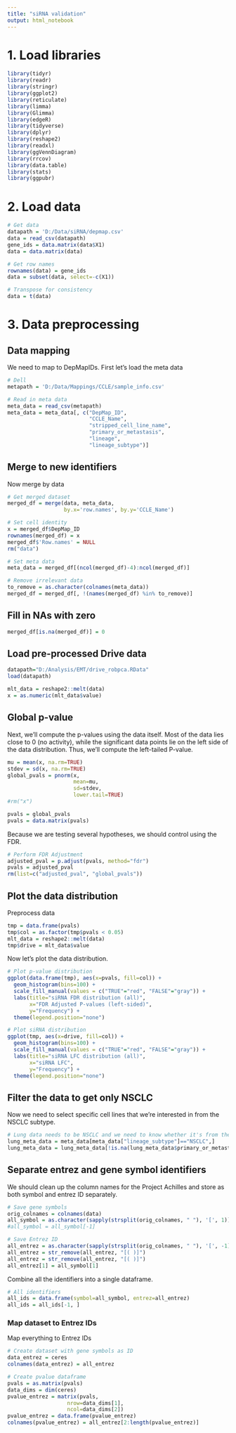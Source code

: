 ```yaml
---
title: "siRNA validation"
output: html_notebook
---
```



# 1. Load libraries
```r
library(tidyr)
library(readr)
library(stringr)
library(ggplot2)
library(reticulate)
library(limma)
library(Glimma)
library(edgeR)
library(tidyverse)
library(dplyr)
library(reshape2)
library(readxl)
library(ggVennDiagram)
library(rrcov)
library(data.table)
library(stats)
library(ggpubr)
```

# 2. Load data
```r
# Get data
datapath = 'D:/Data/siRNA/depmap.csv'
data = read_csv(datapath)
gene_ids = data.matrix(data$X1)
data = data.matrix(data)

# Get row names
rownames(data) = gene_ids
data = subset(data, select=-c(X1))

# Transpose for consistency
data = t(data)
```

# 3. Data preprocessing

## Data mapping
We need to map to DepMapIDs. First let's load the meta data
```r
# Dell
metapath = 'D:/Data/Mappings/CCLE/sample_info.csv'

# Read in meta data
meta_data = read_csv(metapath)
meta_data = meta_data[, c("DepMap_ID", 
                          "CCLE_Name",
                          "stripped_cell_line_name", 
                          "primary_or_metastasis",
                          "lineage",
                          "lineage_subtype")]
```

## Merge to new identifiers
Now merge by data
```r
# Get merged dataset
merged_df = merge(data, meta_data, 
                  by.x='row.names', by.y='CCLE_Name')

# Set cell identity
x = merged_df$DepMap_ID
rownames(merged_df) = x
merged_df$'Row.names' = NULL
rm("data")

# Set meta data
meta_data = merged_df[(ncol(merged_df)-4):ncol(merged_df)]

# Remove irrelevant data
to_remove = as.character(colnames(meta_data))
merged_df = merged_df[, !(names(merged_df) %in% to_remove)]
```

## Fill in NAs with zero
```r
merged_df[is.na(merged_df)] = 0
```

## Load pre-processed Drive data
```r
datapath="D:/Analysis/EMT/drive_robpca.RData"
load(datapath)
```

```r
mlt_data = reshape2::melt(data)
x = as.numeric(mlt_data$value)
```

## Global p-value
Next, we'll compute the p-values using the data itself. Most of the data lies close to 0 (no activity), while the significant data points lie on the left side of the data distribution. Thus, we'll compute the left-tailed P-value.
```r
mu = mean(x, na.rm=TRUE)
stdev = sd(x, na.rm=TRUE)
global_pvals = pnorm(x, 
                     mean=mu, 
                     sd=stdev,
                     lower.tail=TRUE)
#rm("x")
```

```r
pvals = global_pvals
pvals = data.matrix(pvals)
```

Because we are testing several hypotheses, we should control using the FDR.
```r
# Perform FDR Adjustment
adjusted_pval = p.adjust(pvals, method="fdr")
pvals = adjusted_pval
rm(list=c("adjusted_pval", "global_pvals"))
```

## Plot the data distribution

Preprocess data
```r
tmp = data.frame(pvals)
tmp$col = as.factor(tmp$pvals < 0.05)
mlt_data = reshape2::melt(data)
tmp$drive = mlt_data$value
```

Now let's plot the data distribution.
```r
# Plot p-value distribution
ggplot(data.frame(tmp), aes(x=pvals, fill=col)) +  
  geom_histogram(bins=100) +
  scale_fill_manual(values = c("TRUE"="red", "FALSE"="gray")) +
  labs(title="siRNA FDR distribution (all)", 
       x="FDR Adjusted P-values (left-sided)", 
       y="Frequency") +
  theme(legend.position="none")

# Plot siRNA distribution
ggplot(tmp, aes(x=drive, fill=col)) +  
  geom_histogram(bins=100) +
  scale_fill_manual(values = c("TRUE"="red", "FALSE"="gray")) +
  labs(title="siRNA LFC distribution (all)", 
       x="siRNA LFC", 
       y="Frequency") +
  theme(legend.position="none")
```
## Filter the data to get only NSCLC
Now we need to select specific cell lines that we're interested in from the NSCLC subtype.
```r
# Lung data needs to be NSCLC and we need to know whether it's from the primary site or if it is metastatic
lung_meta_data = meta_data[meta_data["lineage_subtype"]=="NSCLC",]
lung_meta_data = lung_meta_data[!is.na(lung_meta_data$primary_or_metastasis),]
``` 

## Separate entrez and gene symbol identifiers
We should clean up the column names for the Project Achilles and store as both symbol and entrez ID separately.
```r
# Save gene symbols
orig_colnames = colnames(data)
all_symbol = as.character(sapply(strsplit(orig_colnames, " "), '[', 1))
#all_symbol = all_symbol[-1]

# Save Entrez ID 
all_entrez = as.character(sapply(strsplit(orig_colnames, " "), '[', -1))
all_entrez = str_remove(all_entrez, "[( )]")
all_entrez = str_remove(all_entrez, "[( )]")
all_entrez[1] = all_symbol[1]
```

Combine all the identifiers into a single dataframe.
```r
# All identifiers
all_ids = data.frame(symbol=all_symbol, entrez=all_entrez)
all_ids = all_ids[-1, ]
```

### Map dataset to Entrez IDs
Map everything to Entrez IDs
```r
# Create dataset with gene symbols as ID
data_entrez = ceres
colnames(data_entrez) = all_entrez

# Create pvalue dataframe
pvals = as.matrix(pvals)
data_dims = dim(ceres)
pvalue_entrez = matrix(pvals, 
                   nrow=data_dims[1], 
                   ncol=data_dims[2])
pvalue_entrez = data.frame(pvalue_entrez)
colnames(pvalue_entrez) = all_entrez[2:length(pvalue_entrez)] 
```